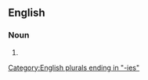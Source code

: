 ==English==

===Noun===
{{head|en|noun plural form}}

# {{plural of|checkerberry|lang=en}}

[[Category:English plurals ending in "-ies"]]